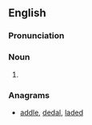 ==English==

===Pronunciation===
{{rfp|lang=en}}

===Noun===
{{en-noun|?}}

# {{alternative form of|daleth}}

===Anagrams===
* [[addle#English|addle]], [[dedal#English|dedal]], [[laded#English|laded]]
